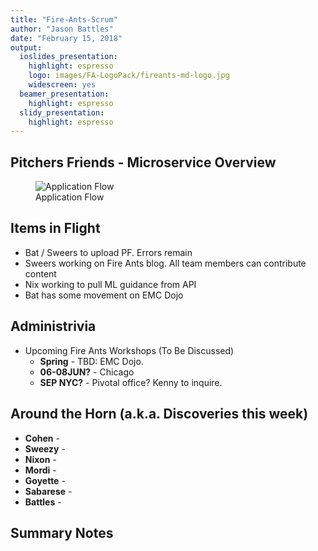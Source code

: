 ```yaml
---
title: "Fire-Ants-Scrum"
author: "Jason Battles"
date: "February 15, 2018"
output:
  ioslides_presentation:
    highlight: espresso
    logo: images/FA-LogoPack/fireants-md-logo.jpg
    widescreen: yes
  beamer_presentation:
    highlight: espresso
  slidy_presentation:
    highlight: espresso
---
```

## Pitchers Friends - Microservice Overview
![Application Flow](images/pf-appflow3.png)

## Items in Flight
* Bat / Sweers to upload PF.  Errors remain
* Sweers working on Fire Ants blog.  All team members can contribute content
* Nix working to pull ML guidance from API
* Bat has some movement on EMC Dojo

## Administrivia
* Upcoming Fire Ants Workshops (To Be Discussed)
    - **Spring** - TBD: EMC Dojo.
    - **06-08JUN?** - Chicago 
    - **SEP NYC?** - Pivotal office? Kenny to inquire.
    
## Around the Horn (a.k.a. Discoveries this week)

* **Cohen** - 
* **Sweezy** - 
* **Nixon** - 
* **Mordi** - 
* **Goyette** - 
* **Sabarese** - 
* **Battles** -   

## Summary Notes
                    
                                
